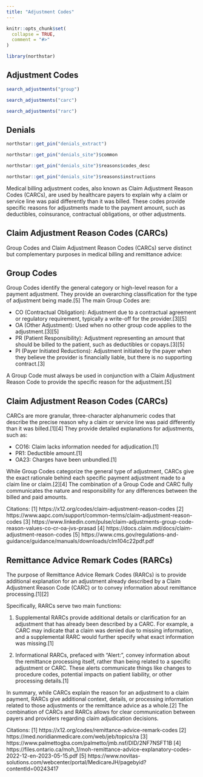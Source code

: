 ```yaml
---
title: "Adjustment Codes"
---
```


```r
knitr::opts_chunk$set(
  collapse = TRUE,
  comment = "#>"
)
```

```r
library(northstar)
```


## Adjustment Codes

```r
search_adjustments("group")

search_adjustments("carc")

search_adjustments("rarc")
```

## Denials

```r
northstar::get_pin("denials_extract")

northstar::get_pin("denials_site")$common

northstar::get_pin("denials_site")$reasons$codes_desc

northstar::get_pin("denials_site")$reasons$instructions
```


Medical billing adjustment codes, also known as Claim Adjustment Reason Codes (CARCs), are used by healthcare payers to explain why a claim or service line was paid differently than it was billed. These codes provide specific reasons for adjustments made to the payment amount, such as deductibles, coinsurance, contractual obligations, or other adjustments.

## Claim Adjustment Reason Codes (CARCs)

Group Codes and Claim Adjustment Reason Codes (CARCs) serve distinct but complementary purposes in medical billing and remittance advice:

## Group Codes
Group Codes identify the general category or high-level reason for a payment adjustment. They provide an overarching classification for the type of adjustment being made.[5] The main Group Codes are:

- CO (Contractual Obligation): Adjustment due to a contractual agreement or regulatory requirement, typically a write-off for the provider.[3][5]
- OA (Other Adjustment): Used when no other group code applies to the adjustment.[3][5] 
- PR (Patient Responsibility): Adjustment representing an amount that should be billed to the patient, such as deductibles or copays.[3][5]
- PI (Payer Initiated Reductions): Adjustment initiated by the payer when they believe the provider is financially liable, but there is no supporting contract.[3]

A Group Code must always be used in conjunction with a Claim Adjustment Reason Code to provide the specific reason for the adjustment.[5]

## Claim Adjustment Reason Codes (CARCs)

CARCs are more granular, three-character alphanumeric codes that describe the precise reason why a claim or service line was paid differently than it was billed.[1][4] They provide detailed explanations for adjustments, such as:

- CO16: Claim lacks information needed for adjudication.[1]
- PR1: Deductible amount.[1]  
- OA23: Charges have been unbundled.[1]

While Group Codes categorize the general type of adjustment, CARCs give the exact rationale behind each specific payment adjustment made to a claim line or claim.[2][4] The combination of a Group Code and CARC fully communicates the nature and responsibility for any differences between the billed and paid amounts.

Citations:
[1] https://x12.org/codes/claim-adjustment-reason-codes
[2] https://www.aapc.com/support/common-terms/claim-adjustment-reason-codes
[3] https://www.linkedin.com/pulse/claim-adjustments-group-code-reason-values-co-cr-oa-jvs-prasad
[4] https://docs.claim.md/docs/claim-adjustment-reason-codes
[5] https://www.cms.gov/regulations-and-guidance/guidance/manuals/downloads/clm104c22pdf.pdf

## Remittance Advice Remark Codes (RARCs)

The purpose of Remittance Advice Remark Codes (RARCs) is to provide additional explanation for an adjustment already described by a Claim Adjustment Reason Code (CARC) or to convey information about remittance processing.[1][2]

Specifically, RARCs serve two main functions:

1. Supplemental RARCs provide additional details or clarification for an adjustment that has already been described by a CARC. For example, a CARC may indicate that a claim was denied due to missing information, and a supplemental RARC would further specify what exact information was missing.[1]

2. Informational RARCs, prefaced with "Alert:", convey information about the remittance processing itself, rather than being related to a specific adjustment or CARC. These alerts communicate things like changes to procedure codes, potential impacts on patient liability, or other processing details.[1]

In summary, while CARCs explain the reason for an adjustment to a claim payment, RARCs give additional context, details, or processing information related to those adjustments or the remittance advice as a whole.[2] The combination of CARCs and RARCs allows for clear communication between payers and providers regarding claim adjudication decisions.

Citations:
[1] https://x12.org/codes/remittance-advice-remark-codes
[2] https://med.noridianmedicare.com/web/jeb/topics/ra
[3] https://www.palmettogba.com/palmetto/jmb.nsf/DID/2NF7NSFT1B
[4] https://files.ontario.ca/moh_1/moh-remittance-advice-explanatory-codes-2022-12-en-2023-05-15.pdf
[5] https://www.novitas-solutions.com/webcenter/portal/MedicareJH/pagebyid?contentId=00243417



